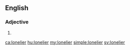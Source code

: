 ==English==

===Adjective===
{{head|en|adjective comparative form}}

# {{en-comparative of|lonely}}

[[ca:lonelier]]
[[hu:lonelier]]
[[my:lonelier]]
[[simple:lonelier]]
[[sv:lonelier]]
